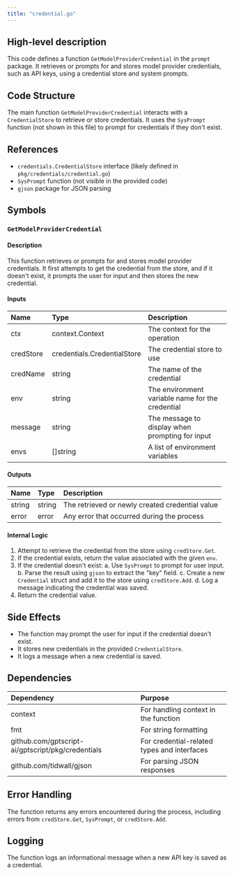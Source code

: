 ```yaml
---
title: "credential.go"
---
```


## High-level description
This code defines a function `GetModelProviderCredential` in the `prompt` package. It retrieves or prompts for and stores model provider credentials, such as API keys, using a credential store and system prompts.

## Code Structure
The main function `GetModelProviderCredential` interacts with a `CredentialStore` to retrieve or store credentials. It uses the `SysPrompt` function (not shown in this file) to prompt for credentials if they don't exist.

## References
- `credentials.CredentialStore` interface (likely defined in `pkg/credentials/credential.go`)
- `SysPrompt` function (not visible in the provided code)
- `gjson` package for JSON parsing

## Symbols

### `GetModelProviderCredential`
#### Description
This function retrieves or prompts for and stores model provider credentials. It first attempts to get the credential from the store, and if it doesn't exist, it prompts the user for input and then stores the new credential.

#### Inputs
| Name | Type | Description |
|:-----|:-----|:------------|
| ctx | context.Context | The context for the operation |
| credStore | credentials.CredentialStore | The credential store to use |
| credName | string | The name of the credential |
| env | string | The environment variable name for the credential |
| message | string | The message to display when prompting for input |
| envs | []string | A list of environment variables |

#### Outputs
| Name | Type | Description |
|:-----|:-----|:------------|
| string | string | The retrieved or newly created credential value |
| error | error | Any error that occurred during the process |

#### Internal Logic
1. Attempt to retrieve the credential from the store using `credStore.Get`.
2. If the credential exists, return the value associated with the given `env`.
3. If the credential doesn't exist:
   a. Use `SysPrompt` to prompt for user input.
   b. Parse the result using `gjson` to extract the "key" field.
   c. Create a new `Credential` struct and add it to the store using `credStore.Add`.
   d. Log a message indicating the credential was saved.
4. Return the credential value.

## Side Effects
- The function may prompt the user for input if the credential doesn't exist.
- It stores new credentials in the provided `CredentialStore`.
- It logs a message when a new credential is saved.

## Dependencies
| Dependency | Purpose |
|:-----------|:--------|
| context | For handling context in the function |
| fmt | For string formatting |
| github.com/gptscript-ai/gptscript/pkg/credentials | For credential-related types and interfaces |
| github.com/tidwall/gjson | For parsing JSON responses |

## Error Handling
The function returns any errors encountered during the process, including errors from `credStore.Get`, `SysPrompt`, or `credStore.Add`.

## Logging
The function logs an informational message when a new API key is saved as a credential.